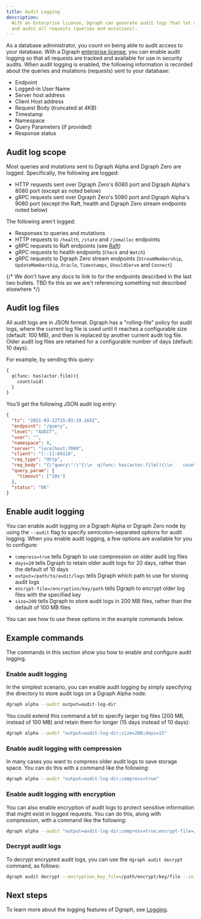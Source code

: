```yaml
---
title: Audit Logging
description:
  With an Enterprise license, Dgraph can generate audit logs that let you track
  and audit all requests (queries and mutations).
---
```



<DgraphWIP />

As a database administrator, you count on being able to audit access to your
database. With a Dgraph [enterprise license](./license), you can enable audit
logging so that all requests are tracked and available for use in security
audits. When audit logging is enabled, the following information is recorded
about the queries and mutations (requests) sent to your database:

- Endpoint
- Logged-in User Name
- Server host address
- Client Host address
- Request Body (truncated at 4KB)
- Timestamp
- Namespace
- Query Parameters (if provided)
- Response status

## Audit log scope

Most queries and mutations sent to Dgraph Alpha and Dgraph Zero are logged.
Specifically, the following are logged:

- HTTP requests sent over Dgraph Zero's 6080 port and Dgraph Alpha's 8080 port
  (except as noted below)
- gRPC requests sent over Dgraph Zero's 5080 port and Dgraph Alpha's 9080 port
  (except the Raft, health and Dgraph Zero stream endpoints noted below)

The following aren't logged:

- Responses to queries and mutations
- HTTP requests to `/health`, `/state` and `/jemalloc` endpoints
- gRPC requests to Raft endpoints (see [Raft](/dgraph/concepts/raft))
- gRPC requests to health endpoints (`Check` and `Watch`)
- gRPC requests to Dgraph Zero stream endpoints (`StreamMembership`,
  `UpdateMembership`, `Oracle`, `Timestamps`, `ShouldServe` and `Connect`)

{/* We don't have any docs to link to for the endpoints described in the last two bullets. TBD fix this so we are't referencing something not described elsewhere */}

## Audit log files

All audit logs are in JSON format. Dgraph has a "rolling-file" policy for audit
logs, where the current log file is used until it reaches a configurable size
(default: 100 MB), and then is replaced by another current audit log file. Older
audit log files are retained for a configurable number of days (default: 10
days).

For example, by sending this query:

```graphql
{
  q(func: has(actor.film)){
    count(uid)
  }
}
```

You'll get the following JSON audit log entry:

```json
{
  "ts": "2021-03-22T15:03:19.165Z",
  "endpoint": "/query",
  "level": "AUDIT",
  "user": "",
  "namespace": 0,
  "server": "localhost:7080",
  "client": "[::1]:60118",
  "req_type": "Http",
  "req_body": "{\"query\":\"{\\n  q(func: has(actor.film)){\\n    count(uid)\\n  }\\n}\",\"variables\":{}}",
  "query_param": {
    "timeout": ["20s"]
  },
  "status": "OK"
}
```

## Enable audit logging

You can enable audit logging on a Dgraph Alpha or Dgraph Zero node by using the
`--audit` flag to specify semicolon-separated options for audit logging. When
you enable audit logging, a few options are available for you to configure:

- `compress=true` tells Dgraph to use compression on older audit log files
- `days=20` tells Dgraph to retain older audit logs for 20 days, rather than the
  default of 10 days
- `output=/path/to/audit/logs` tells Dgraph which path to use for storing audit
  logs
- `encrypt-file=/encryption/key/path` tells Dgraph to encrypt older log files
  with the specified key
- `size=200` tells Dgraph to store audit logs in 200 MB files, rather than the
  default of 100 MB files

You can see how to use these options in the example commands below.

## Example commands

The commands in this section show you how to enable and configure audit logging.

### Enable audit logging

In the simplest scenario, you can enable audit logging by simply specifying the
directory to store audit logs on a Dgraph Alpha node:

```sh
dgraph alpha --audit output=audit-log-dir
```

You could extend this command a bit to specify larger log files (200 MB, instead
of 100 MB) and retain them for longer (15 days instead of 10 days):

```sh
dgraph alpha --audit "output=audit-log-dir;size=200;days=15"
```

### Enable audit logging with compression

In many cases you want to compress older audit logs to save storage space. You
can do this with a command like the following:

```sh
dgraph alpha --audit "output=audit-log-dir;compress=true"
```

### Enable audit logging with encryption

You can also enable encryption of audit logs to protect sensitive information
that might exist in logged requests. You can do this, along with compression,
with a command like the following:

```sh
dgraph alpha --audit "output=audit-log-dir;compress=true;encrypt-file=/path/to/encrypt/key/file"
```

### Decrypt audit logs

To decrypt encrypted audit logs, you can use the `dgraph audit decrypt` command,
as follows:

```sh
dgraph audit decrypt --encryption_key_file=/path/encrypt/key/file --in /path/to/encrypted/log/file --out /path/to/output/file
```

## Next steps

To learn more about the logging features of Dgraph, see
[Logging](/dgraph/admin/logs).
